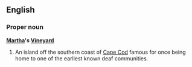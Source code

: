 ==English==
===Proper noun===
'''[[Martha]]'s [[Vineyard]]'''

# An island off the southern coast of [[Cape Cod]] famous for once being home to one of the earliest known deaf communities.